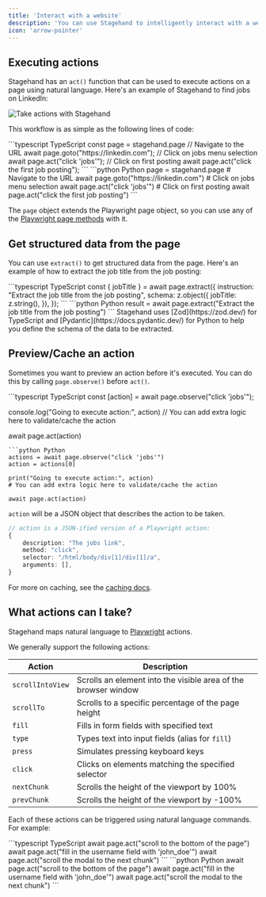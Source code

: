 ```yaml
---
title: 'Interact with a website'
description: 'You can use Stagehand to intelligently interact with a website using AI'
icon: 'arrow-pointer'
---
```


## Executing actions

Stagehand has an `act()` function that can be used to execute actions on a page using natural language. Here's an example of Stagehand to find jobs on LinkedIn:

![Take actions with Stagehand](/media/linkedin.gif)

This workflow is as simple as the following lines of code:

<CodeGroup>
```typescript TypeScript
const page = stagehand.page
// Navigate to the URL
await page.goto("https://linkedin.com");
// Click on jobs menu selection
await page.act("click 'jobs'");
// Click on first posting
await page.act("click the first job posting");
```
```python Python
page = stagehand.page
# Navigate to the URL
await page.goto("https://linkedin.com")
# Click on jobs menu selection
await page.act("click 'jobs'")
# Click on first posting
await page.act("click the first job posting")
```
</CodeGroup>

The `page` object extends the Playwright page object, so you can use any of the [Playwright page methods](https://playwright.dev/docs/api/class-page) with it.

## Get structured data from the page

You can use `extract()` to get structured data from the page.
Here's an example of how to extract the job title from the job posting:

<CodeGroup>
```typescript TypeScript
const { jobTitle } = await page.extract({
	instruction: "Extract the job title from the job posting",
	schema: z.object({
		jobTitle: z.string(),
	}),
});
```
```python Python
result = await page.extract("Extract the job title from the job posting")
```
</CodeGroup>

<Info>
Stagehand uses [Zod](https://zod.dev/) for TypeScript and [Pydantic](https://docs.pydantic.dev/) for Python to help you define the schema of the data to be extracted.
</Info>

## Preview/Cache an action

Sometimes you want to preview an action before it's executed. You can do this by calling `page.observe()` before `act()`.

<CodeGroup>
```typescript TypeScript
const [action] = await page.observe("click 'jobs'");

console.log("Going to execute action:", action)
// You can add extra logic here to validate/cache the action

await page.act(action)
```
```python Python
actions = await page.observe("click 'jobs'")
action = actions[0]

print("Going to execute action:", action)
# You can add extra logic here to validate/cache the action

await page.act(action)
```
</CodeGroup>

`action` will be a JSON object that describes the action to be taken.


```TypeScript
// action is a JSON-ified version of a Playwright action:
{
	description: "The jobs link",
	method: "click",
	selector: "/html/body/div[1]/div[1]/a",
	arguments: [],
}
```


For more on caching, see the [caching docs](/examples/caching).

## What actions can I take?

Stagehand maps natural language to [Playwright](https://playwright.dev) actions. 

We generally support the following actions:

| Action | Description |
|--------|-------------|
| `scrollIntoView` | Scrolls an element into the visible area of the browser window |
| `scrollTo` | Scrolls to a specific percentage of the page height |
| `fill` | Fills in form fields with specified text |
| `type` | Types text into input fields (alias for `fill`) |
| `press` | Simulates pressing keyboard keys |
| `click` | Clicks on elements matching the specified selector |
| `nextChunk` | Scrolls the height of the viewport by 100% |
| `prevChunk` | Scrolls the height of the viewport by -100% |

Each of these actions can be triggered using natural language commands. For example:

<CodeGroup>
```typescript TypeScript
await page.act("scroll to the bottom of the page")
await page.act("fill in the username field with 'john_doe'")
await page.act("scroll the modal to the next chunk")
```
```python Python
await page.act("scroll to the bottom of the page")
await page.act("fill in the username field with 'john_doe'")
await page.act("scroll the modal to the next chunk")
```
</CodeGroup>


